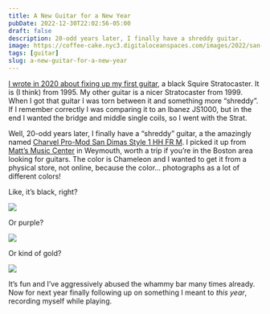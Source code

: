 ```yaml
---
title: A New Guitar for a New Year
pubDate: 2022-12-30T22:02:56-05:00
draft: false
description: 20-odd years later, I finally have a shreddy guitar.
image: https://coffee-cake.nyc3.digitaloceanspaces.com/images/2022/san-dimas-3.jpeg
tags: [guitar]
slug: a-new-guitar-for-a-new-year
---
```


[I wrote in 2020 about fixing up my first guitar](https://www.builtwith.coffee/blog-posts/2020/08/the-20-year-history-of-a-partscaster?searchterm=partscaster), a black Squire Stratocaster. It is (I think) from 1995. My other guitar is a nicer Stratocaster from 1999. When I got that guitar I was torn between it and something more “shreddy”. If I remember correctly I was comparing it to an Ibanez JS1000, but in the end I wanted the bridge and middle single coils, so I went with the Strat.

Well, 20-odd years later, I finally have a “shreddy” guitar, a the amazingly named [Charvel Pro-Mod San Dimas Style 1 HH FR M](https://charvel.com/gear/series/pro-mod/pro-mod-san-dimas-style-1-hh-fr-m/2975031500). I picked it up from [Matt’s Music Center](https://mattsmusic.com) in Weymouth, worth a trip if you’re in the Boston area looking for guitars. The color is Chameleon and I wanted to get it from a physical store, not online, because the color… photographs as a lot of different colors!

Like, it’s black, right?

![](https://coffee-cake.nyc3.digitaloceanspaces.com/images/2022/san-dimas-1.jpeg)

Or purple?

![](https://coffee-cake.nyc3.digitaloceanspaces.com/images/2022/san-dimas-2.jpeg)

Or kind of gold?

![](https://coffee-cake.nyc3.digitaloceanspaces.com/images/2022/san-dimas-3.jpeg)

It’s fun and I’ve aggressively abused the whammy bar many times already. Now for next year finally following up on something I meant to _this year_, recording myself while playing.